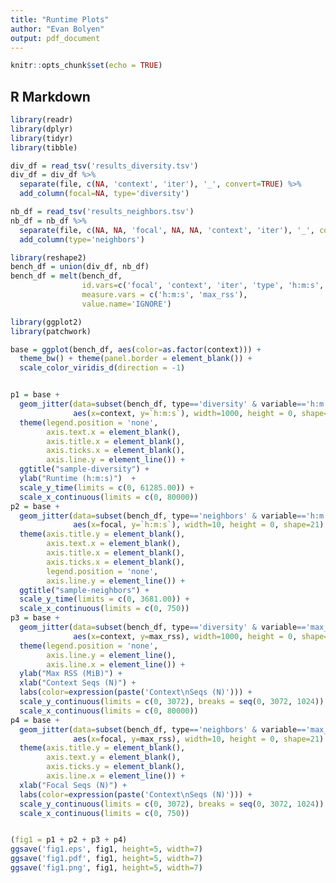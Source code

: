 ```yaml
---
title: "Runtime Plots"
author: "Evan Bolyen"
output: pdf_document
---
```


```r
knitr::opts_chunk$set(echo = TRUE)
```

## R Markdown

```r
library(readr)
library(dplyr)
library(tidyr)
library(tibble)

div_df = read_tsv('results_diversity.tsv')
div_df = div_df %>%
  separate(file, c(NA, 'context', 'iter'), '_', convert=TRUE) %>%
  add_column(focal=NA, type='diversity')
```

```r
nb_df = read_tsv('results_neighbors.tsv')
nb_df = nb_df %>%
  separate(file, c(NA, NA, 'focal', NA, NA, 'context', 'iter'), '_', convert=TRUE) %>%
  add_column(type='neighbors')
```

```r
library(reshape2)
bench_df = union(div_df, nb_df)
bench_df = melt(bench_df, 
                id.vars=c('focal', 'context', 'iter', 'type', 'h:m:s', 'max_rss'), 
                measure.vars = c('h:m:s', 'max_rss'), 
                value.name='IGNORE')
```


```r
library(ggplot2)
library(patchwork)

base = ggplot(bench_df, aes(color=as.factor(context))) + 
  theme_bw() + theme(panel.border = element_blank()) +   
  scale_color_viridis_d(direction = -1)


p1 = base + 
  geom_jitter(data=subset(bench_df, type=='diversity' & variable=='h:m:s'),
              aes(x=context, y=`h:m:s`), width=1000, height = 0, shape=21)   +
  theme(legend.position = 'none',
        axis.text.x = element_blank(),
        axis.title.x = element_blank(),
        axis.ticks.x = element_blank(),
        axis.line.y = element_line()) +
  ggtitle("sample-diversity") +
  ylab("Runtime (h:m:s)")  +
  scale_y_time(limits = c(0, 61285.00)) +
  scale_x_continuous(limits = c(0, 80000))
p2 = base +
  geom_jitter(data=subset(bench_df, type=='neighbors' & variable=='h:m:s'),
              aes(x=focal, y=`h:m:s`), width=10, height = 0, shape=21) +
  theme(axis.title.y = element_blank(),
        axis.text.x = element_blank(),
        axis.title.x = element_blank(),
        axis.ticks.x = element_blank(),
        legend.position = 'none',
        axis.line.y = element_line()) +
  ggtitle("sample-neighbors") +
  scale_y_time(limits = c(0, 3681.00)) +
  scale_x_continuous(limits = c(0, 750))
p3 = base +
  geom_jitter(data=subset(bench_df, type=='diversity' & variable=='max_rss'),
              aes(x=context, y=max_rss), width=1000, height = 0, shape=21)  +
  theme(legend.position = 'none',
        axis.line.y = element_line(),
        axis.line.x = element_line()) +
  ylab("Max RSS (MiB)") +
  xlab("Context Seqs (N)") +
  labs(color=expression(paste('Context\nSeqs (N)'))) +
  scale_y_continuous(limits = c(0, 3072), breaks = seq(0, 3072, 1024))  +
  scale_x_continuous(limits = c(0, 80000))
p4 = base +
  geom_jitter(data=subset(bench_df, type=='neighbors' & variable=='max_rss'), 
              aes(x=focal, y=max_rss), width=10, height = 0, shape=21) +
  theme(axis.title.y = element_blank(),
        axis.text.y = element_blank(),
        axis.ticks.y = element_blank(),
        axis.line.x = element_line()) +
  xlab("Focal Seqs (N)") +
  labs(color=expression(paste('Context\nSeqs (N)'))) +
  scale_y_continuous(limits = c(0, 3072), breaks = seq(0, 3072, 1024)) +
  scale_x_continuous(limits = c(0, 750))


(fig1 = p1 + p2 + p3 + p4)
ggsave('fig1.eps', fig1, height=5, width=7)
ggsave('fig1.pdf', fig1, height=5, width=7)
ggsave('fig1.png', fig1, height=5, width=7)
```
